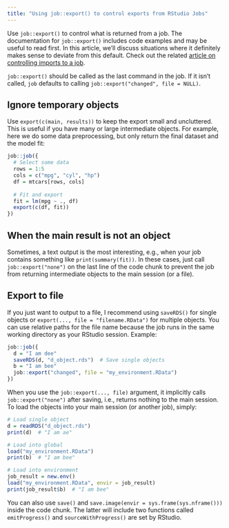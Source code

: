 ```yaml
---
title: "Using job::export() to control exports from RStudio Jobs"
---
```


Use `job::export()` to control what is returned from a job. The documentation for `job::export()` includes code examples and may be useful to read first. In this article, we'll discuss situations where it definitely makes sense to deviate from this default. Check out the related [article on controlling imports to a job](../articles/import.html).

`job::export()` should be called as the last command in the job. If it isn't called, `job` defaults to calling `job::export("changed", file = NULL)`.

## Ignore temporary objects

Use `export(c(main, results))` to keep the export small and uncluttered. This is useful if you have many or large intermediate objects. For example, here we do some data preprocessing, but only return the final dataset and the model fit:

```r
job::job({
  # Select some data
  rows = 1:5
  cols = c("mpg", "cyl", "hp")
  df = mtcars[rows, cols]
  
  # Fit and export
  fit = lm(mpg ~ ., df)
  export(c(df, fit))
})
```

## When the main result is not an object

Sometimes, a text output is the most interesting, e.g., when your job contains something like `print(summary(fit))`. In these cases, just call `job::export("none")` on the last line of the code chunk to prevent the job from returning intermediate objects to the main session (or a file).

## Export to file

If you just want to output to a file, I recommend using `saveRDS()` for single objects or `export(..., file = "filename.RData")` for multiple objects. You can use relative paths for the file name because the job runs in the same working directory as your RStudio session. Example:

```r
job::job({
  d = "I am dee"
  saveRDS(d, "d_object.rds")  # Save single objects
  b = "I am bee"
  job::export("changed", file = "my_environment.RData")
})
```

When you use the `job::export(..., file)` argument, it implicitly calls `job::export("none")` after saving, i.e., returns nothing to the main session. To load the objects into your main session (or another job), simply:

```r
# Load single object
d = readRDS("d_object.rds")
print(d)  # "I am ae"

# Load into global 
load("my_environment.RData")
print(b)  # "I am bee"

# Load into environment
job_result = new.env()
load("my_environment.RData", envir = job_result)
print(job_result$b)  # "I am bee"
```

You can also use `save()` and `save.image(envir = sys.frame(sys.nframe()))` inside the code chunk. The latter will include two functions called `emitProgress()` and `sourceWithProgress()` are set by RStudio.
